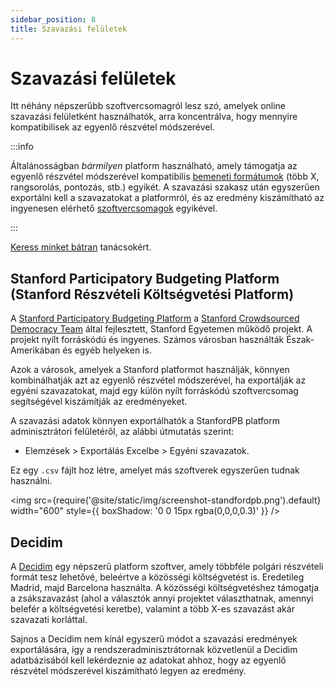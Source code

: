 ```yaml
---
sidebar_position: 8
title: Szavazási felületek
---
```



# Szavazási felületek

Itt néhány népszerűbb szoftvercsomagról lesz szó, amelyek online <Acronym acronym="PB" tooltip="közösségi költségvetési" /> szavazási felületként használhatók, arra koncentrálva, hogy mennyire kompatibilisek az egyenlő részvétel módszerével.

:::info

Általánosságban *bármilyen* platform használható, amely támogatja az egyenlő részvétel módszerével kompatibilis [bemeneti formátumok](input-formats) (több X, rangsorolás, pontozás, stb.) egyikét. A szavazási szakasz után egyszerűen exportálni kell a szavazatokat a platformról, és az eredmény kiszámítható az ingyenesen elérhető [szoftvercsomagok](computation) egyikével.

:::

 [Keress minket bátran](../contacts) tanácsokért.

## Stanford Participatory Budgeting Platform (Stanford Részvételi Költségvetési Platform)

A [Stanford Participatory Budgeting Platform](https://pbstanford.edu/) a [Stanford Crowdsourced Democracy Team](https://voxpopuli.stanford.edu/) által fejlesztett, Stanford Egyetemen működő projekt. A projekt nyílt forráskódú és ingyenes. Számos városban használták Észak-Amerikában és egyéb helyeken is.

Azok a városok, amelyek a Stanford platformot használják, könnyen kombinálhatják azt az egyenlő részvétel módszerével, ha exportálják az egyéni szavazatokat, majd egy külön nyílt forráskódú szoftvercsomag segítségével kiszámítják az eredményeket.

A szavazási adatok könnyen exportálhatók a StanfordPB platform adminisztrátori felületéről, az alábbi útmutatás szerint:
* Elemzések > Exportálás Excelbe > Egyéni szavazatok.

Ez egy `.csv` fájlt hoz létre, amelyet más szoftverek egyszerűen tudnak használni.

<img src={require('@site/static/img/screenshot-standfordpb.png').default} width="600" style={{ boxShadow: '0 0 15px rgba(0,0,0,0.3)' }} />

## Decidim

A [Decidim](https://decidim.org/) egy népszerű platform szoftver, amely többféle polgári részvételi formát tesz lehetővé, beleértve a közösségi költségvetést is. Eredetileg Madrid, majd Barcelona használta. A közösségi költségvetéshez támogatja a zsákszavazást (ahol a választók annyi projektet választhatnak, amennyi belefér a költségvetési keretbe), valamint a több X-es szavazást akár szavazati korláttal.

Sajnos a Decidim nem kínál egyszerű módot a szavazási eredmények exportálására, így a rendszeradminisztrátornak közvetlenül a Decidim adatbázisából kell lekérdeznie az adatokat ahhoz, hogy az egyenlő részvétel módszerével kiszámítható legyen az eredmény.
